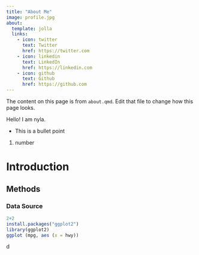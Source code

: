```yaml
---
title: "About Me"
image: profile.jpg
about:
  template: jolla
  links:
    - icon: twitter
      text: Twitter
      href: https://twitter.com
    - icon: linkedin
      text: LinkedIn
      href: https://linkedin.com
    - icon: github
      text: Github
      href: https://github.com
---
```


The content on this page is from `about.qmd`. Edit that file to change how this page looks.

Hello! I am nyla.

-   This is a bullet point

1.  number

# Introduction

## Methods

### Data Source

```r
2+2
install.packages("ggplot2")
library(ggplot2)
ggplot (mpg, aes (x = hwy))
```

d
